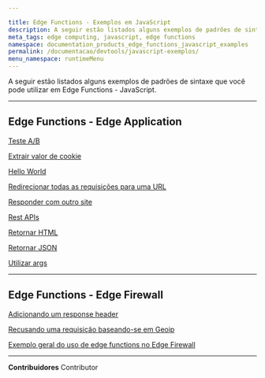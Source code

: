 ```yaml
---

title: Edge Functions - Exemplos em JavaScript
description: A seguir estão listados alguns exemplos de padrões de sintaxe que você pode utilizar em Edge Functions - JavaScript.
meta_tags: edge computing, javascript, edge functions
namespace: documentation_products_edge_functions_javascript_examples
permalink: /documentacao/devtools/javascript-exemplos/
menu_namespace: runtimeMenu
---
```


A seguir estão listados alguns exemplos de padrões de sintaxe que você pode utilizar em Edge Functions - JavaScript.

---

## Edge Functions - Edge Application

[Teste A/B](/pt-br/documentacao/produtos/edge-application/edge-functions/javascript-examples/ab-testing/)

[Extrair valor de cookie](/pt-br/documentacao/produtos/edge-application/edge-functions/javascript-examples/cookie-value/)

[Hello World](/pt-br/documentacao/produtos/edge-application/edge-functions/javascript-examples/hello-world/)

[Redirecionar todas as requisições para uma URL](/pt-br/documentacao/produtos/edge-application/edge-functions/javascript-examples/redirect-requests/)

[Responder com outro site](/pt-br/documentacao/produtos/edge-application/edge-functions/javascript-examples/respond-site/)

[Rest APIs](/pt-br/documentacao/produtos/edge-application/edge-functions/javascript-examples/rest-apis/)

[Retornar HTML](/pt-br/documentacao/produtos/edge-application/edge-functions/javascript-examples/return-html/)

[Retornar JSON](/pt-br/documentacao/produtos/edge-application/edge-functions/javascript-examples/return-json/)

[Utilizar args](/pt-br/documentacao/produtos/edge-application/edge-functions/javascript-examples/utilizar-args/)

---

## Edge Functions - Edge Firewall

[Adicionando um response header](/pt-br/documentacao/produtos/edge-application/edge-functions/javascript-examples/adding-response-header/)

[Recusando uma requisição baseando-se em Geoip](/pt-br/documentacao/produtos/edge-application/edge-functions/javascript-examples/deny-request/)

[Exemplo geral do uso de edge functions no Edge Firewall](/pt-br/documentacao/produtos/edge-application/edge-functions/javascript-examples/general-firewall-example/)





---


**Contribuidores** <ContributorList>Contributor</ContributorList>
